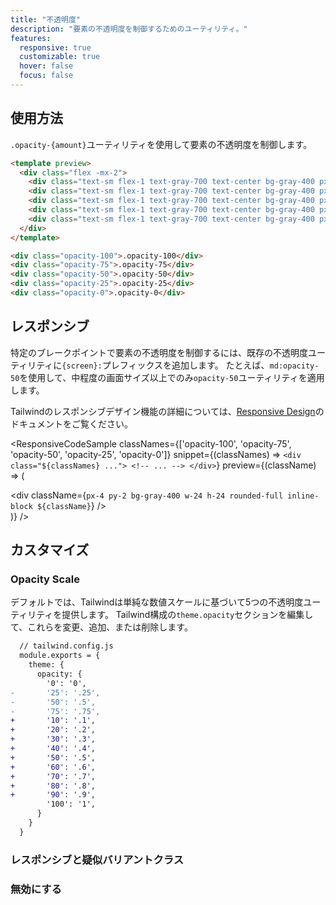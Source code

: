 ```yaml
---
title: "不透明度"
description: "要素の不透明度を制御するためのユーティリティ。"
features:
  responsive: true
  customizable: true
  hover: false
  focus: false
---
```




## 使用方法

`.opacity-{amount}`ユーティリティを使用して要素の不透明度を制御します。

```html
<template preview>
  <div class="flex -mx-2">
    <div class="text-sm flex-1 text-gray-700 text-center bg-gray-400 px-4 py-2 mx-2 opacity-100">.opacity-100</div>
    <div class="text-sm flex-1 text-gray-700 text-center bg-gray-400 px-4 py-2 mx-2 opacity-75">.opacity-75</div>
    <div class="text-sm flex-1 text-gray-700 text-center bg-gray-400 px-4 py-2 mx-2 opacity-50">.opacity-50</div>
    <div class="text-sm flex-1 text-gray-700 text-center bg-gray-400 px-4 py-2 mx-2 opacity-25">.opacity-25</div>
    <div class="text-sm flex-1 text-gray-700 text-center bg-gray-400 px-4 py-2 mx-2 opacity-0">.opacity-0</div>
  </div>
</template>

<div class="opacity-100">.opacity-100</div>
<div class="opacity-75">.opacity-75</div>
<div class="opacity-50">.opacity-50</div>
<div class="opacity-25">.opacity-25</div>
<div class="opacity-0">.opacity-0</div>
```

## レスポンシブ

特定のブレークポイントで要素の不透明度を制御するには、既存の不透明度ユーティリティに`{screen}:`プレフィックスを追加します。
たとえば、`md:opacity-50`を使用して、中程度の画面サイズ以上でのみ`opacity-50`ユーティリティを適用します。

Tailwindのレスポンシブデザイン機能の詳細については、[Responsive Design](/docs/responsive-design)のドキュメントをご覧ください。

<ResponsiveCodeSample
  classNames={['opacity-100', 'opacity-75', 'opacity-50', 'opacity-25', 'opacity-0']}
  snippet={(classNames) => `
    <div class="${classNames} ...">
      <!-- ... -->
    </div>
  `}
  preview={(className) => (
    <div className="text-center">
      <div className={`px-4 py-2 bg-gray-400 w-24 h-24 rounded-full inline-block ${className}`} />
    </div>
  )}
/>

## カスタマイズ

### Opacity Scale

デフォルトでは、Tailwindは単純な数値スケールに基づいて5つの不透明度ユーティリティを提供します。
Tailwind構成の`theme.opacity`セクションを編集して、これらを変更、追加、または削除します。

```diff
  // tailwind.config.js
  module.exports = {
    theme: {
      opacity: {
        '0': '0',
-       '25': '.25',
-       '50': '.5',
-       '75': '.75',
+       '10': '.1',
+       '20': '.2',
+       '30': '.3',
+       '40': '.4',
+       '50': '.5',
+       '60': '.6',
+       '70': '.7',
+       '80': '.8',
+       '90': '.9',
        '100': '1',
      }
    }
  }
```

### レスポンシブと疑似バリアントクラス

<Variants plugin="opacity" />

### 無効にする

<Disabling plugin="opacity" />
